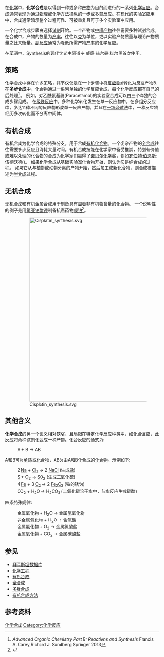 {{portal|化學|Nuvola apps edu science.svg}}
在[[化学|化学]]中，'''化学合成'''是以得到一种或多种[[产物_(化学)|产物]]为目的而进行的一系列[[化学反应|化学反应]]。合成通常表现为通过[[物理|物理]]或[[化学|化学]]方法操纵的一步或多部反应。在现代的[[实验室|实验室]]应用中，合成通常暗示整个过程可靠、可被重复且可于多个实验室中应用。

一个化学合成步骤由选择[[试剂|试剂]]开始。一个产物或[[中间产物|中间产物]]往往需要多种试剂合成。在合成中，产物的数量为[[产率|产率]]，往往以[[克|克]]为单位，或以实验产物质量与理论产物质量之比来衡量。[[副反应|副反应]]通常为降低所需产物[[产率|产率]]的化学反应。

在英语中，Synthesis的现代含义由[[阿道夫·威廉·赫尔曼·科尔贝|阿道夫·威廉·赫尔曼·科尔贝]]首次使用。

== 策略 ==
化学合成中存在许多策略，其不仅仅是在一个步骤中将[[反应物|反应物]]A转化为反应产物B. 在'''多步合成'''中，化合物通过一系列单独的化学反应合成，每个化学反应都有自己的后处理<ref>''Advanced Organic Chemistry Part B: Reactions and Synthesis'' Francis A. Carey,Richard J. Sundberg Springer 2013</ref> 。 例如，对乙酰氨基酚(Paracetamol)的实验室合成可以由三个单独的合成步骤组成。 在[[串联反应|级联反应]]中，多种化学转化发生在单一反应物中，在多组分反应中，多达11种不同的反应物形成单一反应产物，并且在[[一锅合成法|一锅合成法]]中，一种反应物经历多次转化而不分离中间体。

== 有机合成 ==
{{main|有机合成}}

有机合成为化学合成的特殊分支，用于合成[[有机|有机]][[化合物|化合物]]。一个复杂产物的[[全合成|全合成]]往往需要多步反应且消耗大量时间。有机合成技能在化学家中备受推崇，特别有价值或难以处理的化合物的合成为化学家们赢得了[[诺贝尔化学奖|诺贝尔化学奖]]，例如[[罗伯特·伯恩斯·伍德沃德|罗伯特·伯恩斯·伍德沃德]]({{lang-en|Robert Burns Woodward}})。 如果化学合成从基础实验室化合物开始，则认为它是纯合成的过程。 如果它从与植物或动物分离的产物开始，然后加工成新化合物，则合成被描述为[[半合成|半合成]]过程。

== 无机合成 ==
无机合成和有机金属合成用于制备具有显着非有机物含量的化合物。 一个说明性的例子是用[[氯亚铂酸钾|氯亚铂酸钾]]制备抗癌药物[[顺铂|顺铂]]<ref name=Alderden>{{cite journal|title=The Discovery and Development of Cisplatin|first1= Rebecca A. |last1=Alderden|first2= Matthew D. |last2=Hall |first3=Trevor W.|last3= Hambley |journal=[[J._Chem._Educ.|J. Chem. Educ.]]|date= 2006|volume= 83 |issue=5 |page=728 |doi=10.1021/ed083p728|bibcode=2006JChEd..83..728A}}</ref>。

:[[File:Cisplatin_synthesis.svg|600px]]

== 其他含义 ==

'''化学合成'''的另一个含义相对狭窄，且局限在特定化学反应种类中，如[[化合反应|化合反应]]，此反应将两种试剂化合成一种产物。化合反应的通式为:
:A + B → AB
A和B可为[[单质|单质]]或[[化合物|化合物]]，AB为由A和B化合成的[[化合物|化合物]]。示例如下: 

:2 [[钠|Na]] + [[氯|Cl]]<sub>2</sub> → 2 [[氯化钠|NaCl]] (生成[[盐|盐]])
:[[硫|S]] + [[氧|O<sub>2</sub>]] → [[二氧化硫|SO<sub>2</sub>]] (生成二氧化硫)
:4 [[铁|Fe]] + 3 [[氧|O<sub>2</sub>]] → 2 [[三氧化二铁|Fe<sub>2</sub>O<sub>3</sub>]] (铁的锈蚀)
:[[二氧化碳|CO<sub>2</sub>]] + [[水|H<sub>2</sub>O]] → [[碳酸|H<sub>2</sub>CO<sub>3</sub>]] (二氧化碳溶于水中，与水反应生成碳酸)

四条特殊规律:
:金属氧化物 + H<sub>2</sub>O → 金属氢氧化物
:非金属氧化物 + H<sub>2</sub>O → 含氧酸
:金属氯化物 + O<sub>2</sub> → 金属氯酸盐
:金属氧化物 + CO<sub>2</sub> → 金属碳酸盐

== 参见 == 
{{colbegin}}
* [[拜耳斯坦数据库|拜耳斯坦数据库]]
* [[化学工程|化学工程]]
* [[有机合成|有机合成]]
* [[全合成|全合成]]
* [[多肽合成|多肽合成]]
* [[有机合成方法|有机合成方法]]
{{colend}}
== 参考资料 ==

{{reflist}}
{{化學合成法}}

{{Authority control}}
[[Category:化学合成|]]
[[Category:化学反应|Category:化学反应]]
